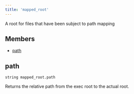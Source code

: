 ```yaml
---
title: 'mapped_root'
---
```



A root for files that have been subject to path mapping

## Members

* [path](#path)

## path

```
string mapped_root.path
```

Returns the relative path from the exec root to the actual root.